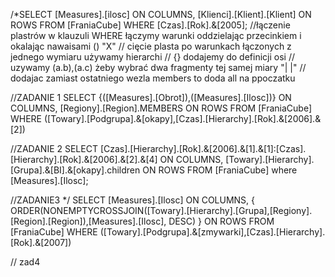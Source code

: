 /*SELECT [Measures].[ilosc] ON COLUMNS,
[Klienci].[Klient].[Klient] ON ROWS
FROM [FraniaCube]
WHERE [Czas].[Rok].&[2005];
//łączenie plastrów w klauzuli WHERE łączymy warunki oddzielając przecinkiem i okalając nawaisami ()  "X"
// cięcie plasta po warunkach łączonych z jednego wymiaru używamy hierarchi 
// {} dodajemy do definicji osi
// uzywamy (a.b),(a.c) żeby wybrać dwa fragmenty tej samej miary  "|  |"
// dodajac zamiast ostatniego wezla members to doda all na ppoczatku

//ZADANIE 1
SELECT {([Measures].[Obrot]),([Measures].[Ilosc])} ON COLUMNS,
 [Regiony].[Region].MEMBERS ON ROWS
FROM [FraniaCube]
WHERE ([Towary].[Podgrupa].&[okapy],[Czas].[Hierarchy].[Rok].&[2006].&[2])

//ZADANIE 2
SELECT [Czas].[Hierarchy].[Rok].&[2006].&[1].&[1]:[Czas].[Hierarchy].[Rok].&[2006].&[2].&[4]  ON COLUMNS,
 [Towary].[Hierarchy].[Grupa].&[BI].&[okapy].children ON ROWS
FROM [FraniaCube]
where [Measures].[Ilosc];


//ZADANIE3
*/
SELECT [Measures].[Ilosc] ON COLUMNS,
{
 ORDER(NONEMPTYCROSSJOIN([Towary].[Hierarchy].[Grupa],[Regiony].[Region].[Region]),[Measures].[Ilosc], DESC)
} ON ROWS
FROM [FraniaCube]
WHERE ([Towary].[Podgrupa].&[zmywarki],[Czas].[Hierarchy].[Rok].&[2007])


// zad4
